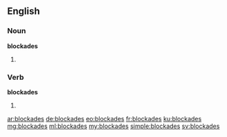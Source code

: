 ==English==

===Noun===
'''blockades'''

# {{plural of|blockade}}

===Verb===
'''blockades'''

# {{third-person singular of|blockade}}

[[ar:blockades]]
[[de:blockades]]
[[eo:blockades]]
[[fr:blockades]]
[[ku:blockades]]
[[mg:blockades]]
[[ml:blockades]]
[[my:blockades]]
[[simple:blockades]]
[[sv:blockades]]